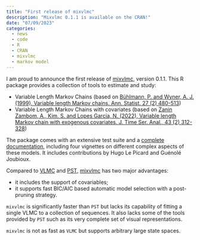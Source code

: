 ```yaml
---
title: "First release of mixvlmc"
description: "Mixvlmc 0.1.1 is available on the CRAN!"
date: "07/09/2023"
categories:
  - news
  - code
  - R
  - CRAN
  - mixvlmc
  - markov model
---
```


I am proud to announce the first release of
[mixvlmc](https://cran.r-project.org/package=mixvlmc), version 0.1.1. This R
package provides a collection of tools to estimate and study:

-   Variable Length Markov Chains (based on [Bühlmann, P. and Wyner, A. J.
    (1999), Variable length Markov chains. Ann. Statist. 27 (2)
    480-513](https://dx.doi.org/10.1214/aos/1018031204))
-   Variable Length Markov Chains with covariates (based on [Zanin Zambom, A.,
    Kim, S. and Lopes Garcia, N. (2022), Variable length Markov chain with
    exogenous covariates. J. Time Ser. Anal., 43 (2)
    312-328](https://doi.org/10.1111/jtsa.12615))

The package comes with an extensive test suite and a [complete
documentation](https://fabrice-rossi.github.io/mixvlmc/), including four
vignettes on different complex aspects of these models. It includes contributions 
by Hugo Le Picard and Guénolé Joubioux. 

Compared to [VLMC](https://cran.r-project.org/package=VLMC) and
[PST](https://cran.r-project.org/package=PST),
[mixvlmc](https://cran.r-project.org/package=mixvlmc) has two major advantages:

-   it includes the support of covariables;
-   it supports fast BIC/AIC based automatic model selection with a post-pruning
    strategy.

`mixvlmc` is significantly faster than `PST` but lacks its capability of fitting
a single VLMC to a collection of sequences. It also lacks some of the tools
provided by `PST` such as its very complete set of visual representations.

`mixvlmc` is not as fast as `VLMC` but supports arbitrary large state spaces. 
